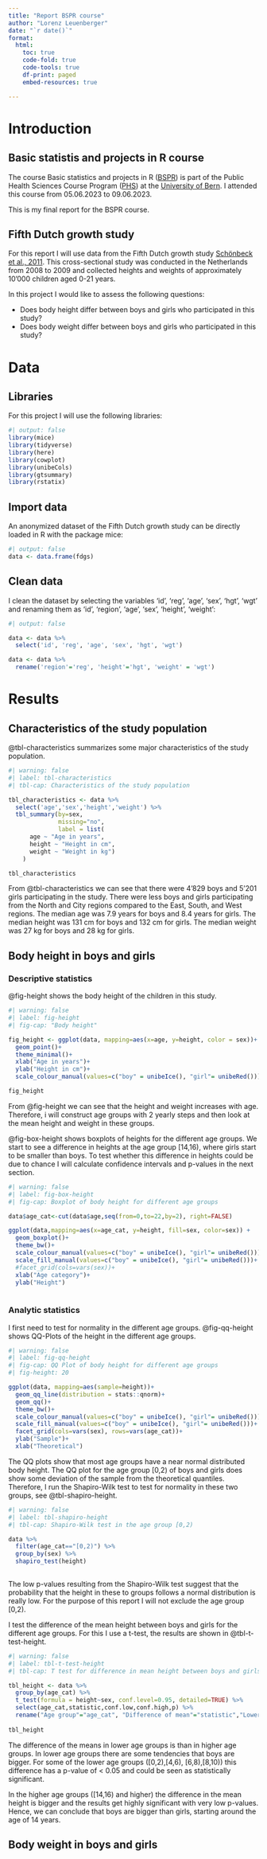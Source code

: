 ```yaml
---
title: "Report BSPR course"
author: "Lorenz Leuenberger"
date: "`r date()`"
format: 
  html:
    toc: true
    code-fold: true
    code-tools: true
    df-print: paged
    embed-resources: true

---
```


# Introduction

## Basic statistis and projects in R course

The course Basic statistics and projects in R ([BSPR](https://zuw.me/kurse/dt.php?kid=4474)) is part of the Public Health Sciences Course Program ([PHS](https://zuw.me/kurse/index.php?base=phs-ispm&set_hl=en)) at the [University of Bern](https://www.unibe.ch). I attended this course from 05.06.2023 to 09.06.2023.

This is my final report for the BSPR course.

## Fifth Dutch growth study
For this report I will use data from the Fifth Dutch growth study [Schönbeck et al., 2011](https://doi.org/10.1371/journal.pone.0027608). This cross-sectional study was conducted in the Netherlands from 2008 to 2009 and collected heights and weights of approximately 10'000 children aged 0-21 years.

In this project I would like to assess the following questions:

- Does body height differ between boys and girls who participated in this study?
- Does body weight differ between boys and girls who participated in this study?

# Data

## Libraries
For this project I will use the following libraries:

```r
#| output: false
library(mice)
library(tidyverse)
library(here)
library(cowplot)
library(unibeCols)
library(gtsummary)
library(rstatix)
```

## Import data

An anonymized dataset of the Fifth Dutch growth study can be directly loaded in R with the package mice:

```r
#| output: false
data <- data.frame(fdgs)
```

## Clean data

I clean the dataset by selecting the variables 'id', 'reg', 'age', 'sex', 'hgt', 'wgt' and renaming them as 'id', 'region', 'age', 'sex', 'height', 'weight':

```r
#| output: false

data <- data %>% 
  select('id', 'reg', 'age', 'sex', 'hgt', 'wgt')

data <- data %>% 
  rename('region'='reg', 'height'='hgt', 'weight' = 'wgt')

```


# Results

## Characteristics of the study population

@tbl-characteristics summarizes some major characteristics of the study population.

```r
#| warning: false
#| label: tbl-characteristics
#| tbl-cap: Characteristics of the study population

tbl_characteristics <- data %>%   
  select('age','sex','height','weight') %>% 
  tbl_summary(by=sex,
              missing="no",
              label = list(
      age ~ "Age in years",
      height ~ "Height in cm",
      weight ~ "Weight in kg")
    )

tbl_characteristics

```

From @tbl-characteristics we can see that there were 4'829 boys and 5'201 girls participating in the study. There were less boys and girls participating from the North and City regions compared to the East, South, and West regions. The median age was 7.9 years for boys and 8.4 years for girls. The median height was 131 cm for boys and 132 cm for girls. The median weight was 27 kg for boys and 28 kg for girls.

## Body height in boys and girls
### Descriptive statistics

@fig-height shows the body height of the children in this study.

```r
#| warning: false
#| label: fig-height
#| fig-cap: "Body height"

fig_height <- ggplot(data, mapping=aes(x=age, y=height, color = sex))+
  geom_point()+
  theme_minimal()+
  xlab("Age in years")+
  ylab("Height in cm")+
  scale_colour_manual(values=c("boy" = unibeIce(), "girl"= unibeRed()))

fig_height

```


From @fig-height we can see that the height and weight increases with age. Therefore, i will construct age groups with 2 yearly steps and then look at the mean height and weight in these groups.

@fig-box-height shows boxplots of heights for the different age groups. We start to see a difference in heights at the age group [14,16), where girls start to be smaller than boys. To test whether this difference in heights could be due to chance I will calculate confidence intervals and p-values in the next section.

```r
#| warning: false
#| label: fig-box-height
#| fig-cap: Boxplot of body height for different age groups

data$age_cat<-cut(data$age,seq(from=0,to=22,by=2), right=FALSE)

ggplot(data,mapping=aes(x=age_cat, y=height, fill=sex, color=sex)) +
  geom_boxplot()+
  theme_bw()+
  scale_colour_manual(values=c("boy" = unibeIce(), "girl"= unibeRed()))+
  scale_fill_manual(values=c("boy" = unibeIce(), "girl"= unibeRed()))+
  #facet_grid(cols=vars(sex))+
  xlab("Age category")+
  ylab("Height")
  

```

### Analytic statistics

I first need to test for normality in the different age groups.
@fig-qq-height shows QQ-Plots of the height in the different age groups.

```r
#| warning: false
#| label: fig-qq-height
#| fig-cap: QQ Plot of body height for different age groups
#| fig-height: 20

ggplot(data, mapping=aes(sample=height))+
  geom_qq_line(distribution = stats::qnorm)+
  geom_qq()+
  theme_bw()+
  scale_colour_manual(values=c("boy" = unibeIce(), "girl"= unibeRed()))+
  scale_fill_manual(values=c("boy" = unibeIce(), "girl"= unibeRed()))+
  facet_grid(cols=vars(sex), rows=vars(age_cat))+
  ylab("Sample")+
  xlab("Theoretical")


```

The QQ plots show that most age groups have a near normal distributed body height. The QQ plot for the age group [0,2) of boys and girls does show some deviation of the sample from the theoretical quantiles. Therefore, I run the Shapiro-Wilk test to test for normality in these two groups, see @tbl-shapiro-height.


```r
#| warning: false
#| label: tbl-shapiro-height
#| tbl-cap: Shapiro-Wilk test in the age group [0,2)

data %>%
  filter(age_cat=="[0,2)") %>% 
  group_by(sex) %>% 
  shapiro_test(height)
  
```

The low p-values resulting from the Shapiro-Wilk test suggest that the probability that the height in these to groups follows a normal distribution is really low. For the purpose of this report I will not exclude the age group [0,2).

I test the difference of the mean height between boys and girls for the different age groups. For this I use a t-test, the results are shown in @tbl-t-test-height. 

```r
#| warning: false
#| label: tbl-t-test-height
#| tbl-cap: T test for difference in mean height between boys and girls for different age groups

tbl_height <- data %>%
  group_by(age_cat) %>% 
  t_test(formula = height~sex, conf.level=0.95, detailed=TRUE) %>% 
  select(age_cat,statistic,conf.low,conf.high,p) %>%
  rename("Age group"="age_cat", "Difference of mean"="statistic","Lower CI"="conf.low", "Upper CI"="conf.high","p-Value"="p")
  
tbl_height
```

The difference of the means in lower age groups is than in higher age groups. In lower age groups there are some tendencies that boys are bigger. For some of the lower age groups ([0,2),[4,6),
[6,8),[8,10)) this difference has a p-value of < 0.05 and could be seen as statistically significant.

In the higher age groups ([14,16) and higher) the difference in the mean height is bigger and the results get highly significant with very low p-values. Hence, we can conclude that boys are bigger than girls, starting around the age of 14 years.

## Body weight in boys and girls